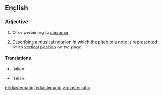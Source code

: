 ==English==

===Adjective===
{{en-adj}}

# Of or pertaining to [[diastema]]
# {{context|music|lang=en}} Describing a musical [[notation]] in which the [[pitch]] of a note is represented by its [[vertical]] [[position]] on the page

====Translations====
{{trans-top|of diastema}}
* Italian: {{t|it|diastematico}}
{{trans-mid}}
{{trans-bottom}}

{{trans-top|notation}}
* Italian: {{t|it|diastematico}}
{{trans-mid}}
{{trans-bottom}}

[[et:diastematic]]
[[fi:diastematic]]
[[vi:diastematic]]